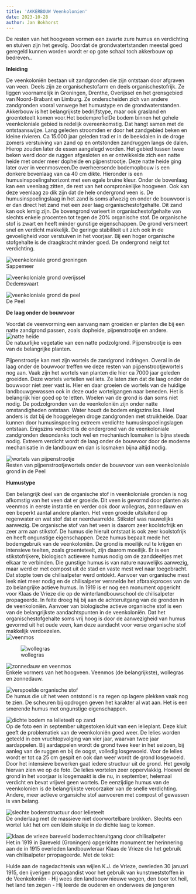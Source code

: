```yaml
---
title: 'AKKERBOUW Veenkolonien'
date: 2023-10-28
author: Jan Bokhorst
---
```



De resten van het hoogveen vormen een zwarte zure humus en verdichting en stuiven zijn het gevolg. Doordat de grondwatertstanden meestal goed geregeld kunnen worden wordt er op gote schaal toch akkerbouw op bedreven.. 


**Inleiding**  

De veenkoloniën bestaan uit zandgronden die zijn ontstaan door afgraven van veen. Deels zijn ze organischestofarm en deels organischestofrijk. Ze liggen voornamelijk in Groningen, Drenthe, Overijssel en het grensgebied van Noord-Brabant en Limburg. Ze onderscheiden zich van andere zandgronden vooral vanwege het humustype en de grondwaterstanden. Akkerbouw is het belangrijkste bedrijfstype, maar ook grasland en groenteteelt komen voor.Het bodemprofielDe bodem binnen het gehele veenkoloniale gebied is redelijk overeenkomstig. Dat hangt samen met de ontstaanswijze. Lang geleden stroomden er door het zandgebied beken en kleine rivieren. Ca 15.000 jaar geleden trad er in de beekdalen in de droge zomers verstuiving van zand op en ontstonden zandruggen langs de dalen. Hierop zouden later de essen aangelegd worden. Het gebied tussen twee beken werd door de ruggen afgesloten en er ontwikkelde zich een natte heide met onder meer dopheide en pijpenstrootje. Deze natte heide ging later over in veenmosveen.De overheersende bodemopbouw is een donkere bovenlaag van ca 40 cm dikte. Hieronder is een humusinspoelingshorizont met een egale bruine kleur. Onder de bovenlaag kan een veenlaag zitten, de rest van het oorspronkelijke hoogveen. Ook kan deze veenlaag zo dik zijn dat de hele ondergrond veen is. De humusinspoelingslaag in het zand is soms afwezig en onder de bouwvoor is er dan direct het zand met een zeer laag organischestofgehalte. Dit zand kan ook lemig zijn. De bovengrond varieert in organischestofgehalte van slechts enkele procenten tot tegen de 20% organische stof. De organische stof is zwart en heeft minder gunstige eigenschappen. De grond versmeert snel en verdicht makkelijk. De geringe stabiliteit uit zich ook in de gevoeligheid voor verstuiven in het voorjaar. Bij een hoger organische stofgehalte is de draagkracht minder goed. De ondergrond neigt tot verdichting.  


![veenkoloniale grond groningen](../img/Copyofsappemeer067uitsnede(Small)-1920w.jpg)   
Sappemeer





![veenkoloniale grond overijssel](../img/naargerda(10)(Small)-1920w.jpg)   
Dedemsvaart





![veenkoloniale grond de peel](../img/Img5911(Small)-1920w.jpg)   
De Peel




**De laag onder de bouwvoor** 
 
Voordat de veenvorming een aanvang nam groeiden er planten die bij een natte zandgrond passen, zoals dopheide, pijpenstrootje en andere.   
![natte heide](../img/7_32DSCN0856(Small)-1920w.jpg)   
De natuurlijke vegetatie van een natte podzolgrond. Pijpenstrootje is een van de belangrijke planten.

Pijpenstrootje kan met zijn wortels de zandgrond indringen. Overal in de laag onder de bouwvoor treffen we deze resten van pijpenstrootjewortels nog aan. Vaak zijn het wortels van planten die hier ca 7000 jaar geleden groeiden. Deze wortels vertellen wel iets. Ze laten zien dat de laag onder de bouwvoor niet zeer vast is. Hier en daar groeien de wortels van de huidige landbouwgewassen ook in deze oude wortelgangen naar beneden. Het is belangrijk hier goed op te letten. Woelen van de grond is dan soms niet nodig. De podzolgronden van de veenkoloniën zijn onder natte omstandigheden ontstaan. Water houdt de bodem enigszins los. Heel anders is dat bij de hooggelegen droge zandgronden met struikheide. Daar kunnen door humusinspoeling extreem verdichte humusinspoelingslagen ontstaan. Enigszins verdicht is de ondergrond van de veenkoloniale zandgronden desondanks toch wel en mechanisch losmaken is bijna steeds nodig. Extreem verdicht wordt de laag onder de bouwvoor door de moderne mechanisatie in de landbouw en dan is losmaken bijna altijd nodig.





![wortels van pijpenstrootje](../img/Img5916(Small)-1920w.jpg)   
Resten van pijpenstrootjewortels onder de bouwvoor van een veenkoloniale grond in de Peel




**Humustype**  

Een belangrijk deel van de organische stof in veenkoloniale gronden is nog afkomstig van het veen dat er groeide. Dit veen is gevormd door planten als veenmos in eerste instantie en verder ook door wollegras, zonnedauw en een beperkt aantal andere planten. Het veen groeide uitsluitend op regenwater en wat stof dat er neerdwarrelde. Stikstof was nauwelijks aanwezig. De organische stof van het veen is daarom zeer koolstofrijk en zeer arm aan stikstof. De humus die hieruit ontstaat is ook zeer koolstofrijk en heeft ongunstige eigenschappen. Deze humus bepaalt mede het bodemgebruik van de veenkoloniën. De grond is moeilijk rul te krijgen en intensieve teelten, zoals groenteteelt, zijn daarom moeilijk. Er is een stikstofrijkere, biologisch actievere humus nodig om de zanddeeltjes met elkaar te verbinden. Die gunstige humus is van nature nauwelijks aanwezig, maar werd er met compost uit de stad en vaste mest wel naar toegebracht. Dat stopte toen de chilisalpeter werd ontdekt. Aanvoer van organische mest leek niet meer nodig en de chilisalpeter versnelde het afbraakproces van de zo belangrijke actieve humus. In 1919 is er nog een monument opgericht voor Klaas de Vrieze die op de winterlandbouwschool de chilisalpeter propageerde. In feite droeg hij bij aan de achteruitgang van de gronden in de veenkoloniën. Aanvoer van biologische actieve organische stof is een van de belangrijkste aandachtspunten in de veenkoloniën. Dat het organischestofgehalte soms vrij hoog is door de aanwezigheid van humus gevormd uit het oude veen, kan deze aandacht voor verse organische stof makkelijk verdoezelen.   
![veenmos](../img/reestapril2012123(Small)-1920w.jpg)     



![wollegras](../img/7_34Heeemtuin18-6-06003(Small)-1920w.jpg)     



![zonnedauw en veenmos](../img/7_35Heeemtuin18-6-06014(Small)-1920w.jpg)   
Enkele vormers van het hoogveen. Veenmos (de belangrijkste), wollegras en zonnedauw.





![verspoelde organische stof](../img/DSCN0131(Large)(Small)-1920w.jpg)   
De humus die uit het veen ontstond is na regen op lagere plekken vaak nog te zien. De scheuren bij opdrogen geven het karakter al wat aan. Het is een smerende humus met ongunstige eigenschappen.





![dichte bodem na lelieteelt op zand](../img/hijken026(Small)-1920w.jpg)   
Op de foto een in september uitgestoken kluit van een lelieplant. Deze kluit geeft de problematiek van de veenkoloniën goed weer. De lelies worden geteeld in een vruchtopvolging van vier jaar, waarvan twee jaar aardappelen. Bij aardappelen wordt de grond twee keer in het seizoen, bij aanleg van de ruggen en bij de oogst, volledig losgewoeld. Voor de lelies wordt er tot ca 25 cm gespit en ook dan weer wordt de grond losgewoeld. Door het intensieve bewerken gaat iedere structuur uit de grond. Het gevolg hiervan zien we op de foto. De lelies wortelen zeer oppervlakkig. Hoewel de grond in het voorjaar is losgemaakt is die nu, in september, helemaal verdicht en bevat vrijwel geen wortels. De eenzijdige humus van de veenkolonien is de belangrijkste veroorzaker van de snelle verdichting. Andere, meer actieve organsiche stof aanvoeren met compost of gewassen is van belang.





![slechte bodemstructuur door lelieteelt](../img/hijken028(Small)-1920w.jpg)   
De onderlaag met de massieve niet doorwortelbare brokken. Slechts een wortel lukt het om een klein stukje in de dichte laag te komen.





![klaas de vrieze bareveld bodemachteruitgang door chilisalpeter](../img/klaasdevriezebareveld-1920w.jpg)   
Het in 1919 in Bareveld (Groningen) opgerichte monument ter herinnering aan de in 1915 overleden landbouwleraar Klaas de Vrieze die het gebruik van chilisalpeter prropageerde. Met de tekst:

Hulde aan de nagedachtenis van wijlen K.J. de Vrieze, overleden 30 januari 1915, den ijverigen propagandist voor het gebruik van kunstmeststoffen in de Veenkoloniën - Hij wees den landbouw nieuwe wegen, den boer tot heil, het land ten zegen - Hij leerde de ouderen en onderwees de jongeren






